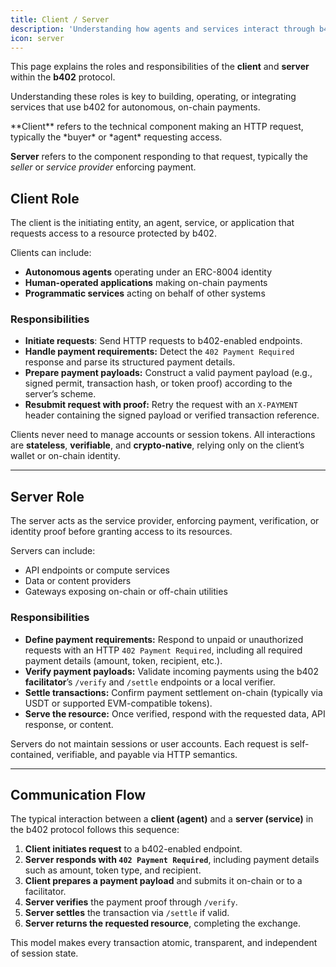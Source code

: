 ```yaml
---
title: Client / Server
description: 'Understanding how agents and services interact through b402'
icon: server
---
```


This page explains the roles and responsibilities of the **client** and **server** within the **b402** protocol.  

Understanding these roles is key to building, operating, or integrating services that use b402 for autonomous, on-chain payments.

<Note>  
**Client** refers to the technical component making an HTTP request, typically the *buyer* or *agent* requesting access.  

**Server** refers to the component responding to that request, typically the *seller* or *service provider* enforcing payment.
</Note>

## Client Role

The client is the initiating entity, an agent, service, or application that requests access to a resource protected by b402.

Clients can include:
- **Autonomous agents** operating under an ERC-8004 identity  
-  **Human-operated applications** making on-chain payments  
- **Programmatic services** acting on behalf of other systems  

### Responsibilities

- **Initiate requests**: Send HTTP requests to b402-enabled endpoints.  
-  **Handle payment requirements:** Detect the `402 Payment Required` response and parse its structured payment details.  
-  **Prepare payment payloads:** Construct a valid payment payload (e.g., signed permit, transaction hash, or token proof) according to the server’s scheme.  
-  **Resubmit request with proof:** Retry the request with an `X-PAYMENT` header containing the signed payload or verified transaction reference.  

Clients never need to manage accounts or session tokens. All interactions are **stateless**, **verifiable**, and **crypto-native**, relying only on the client’s wallet or on-chain identity.

---

## Server Role

The server acts as the service provider, enforcing payment, verification, or identity proof before granting access to its resources.

Servers can include:

- API endpoints or compute services  
- Data or content providers  
- Gateways exposing on-chain or off-chain utilities  

### Responsibilities

- **Define payment requirements:** Respond to unpaid or unauthorized requests with an HTTP `402 Payment Required`, including all required payment details (amount, token, recipient, etc.).  
- **Verify payment payloads:** Validate incoming payments using the b402 **facilitator**’s `/verify` and `/settle` endpoints or a local verifier.  
- **Settle transactions:** Confirm payment settlement on-chain (typically via USDT or supported EVM-compatible tokens).  
- **Serve the resource:** Once verified, respond with the requested data, API response, or content.  

Servers do not maintain sessions or user accounts. Each request is self-contained, verifiable, and payable via HTTP semantics.

---

## Communication Flow

The typical interaction between a **client (agent)** and a **server (service)** in the b402 protocol follows this sequence:

1. **Client initiates request** to a b402-enabled endpoint.  
2. **Server responds with `402 Payment Required`**, including payment details such as amount, token type, and recipient.  
3. **Client prepares a payment payload** and submits it on-chain or to a facilitator.  
4. **Server verifies** the payment proof through `/verify`.  
5. **Server settles** the transaction via `/settle` if valid.  
6. **Server returns the requested resource**, completing the exchange.  

This model makes every transaction atomic, transparent, and independent of session state.

